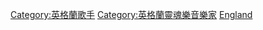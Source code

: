 [[Category:英格蘭歌手|Category:英格蘭歌手]]
[[Category:英格蘭靈魂樂音樂家|Category:英格蘭靈魂樂音樂家]]
[[Category:英國靈魂樂歌手|England]]